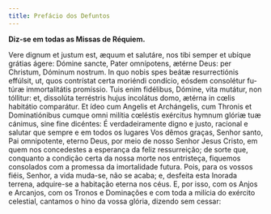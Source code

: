 ```yaml
---
title: Prefácio dos Defuntos
---
```


**Diz-se em todas as Missas de Réquiem.**

<div class="side-by-side not-content">
  <span>
    Vere dignum et justum est, æquum et salutáre, nos tibi semper et ubíque
    grátias ágere: Dómine sancte, Pater omnípotens, ætérne Deus: per Christum,
    Dóminum nostrum. In quo nobis spes beátæ resurrectiónis effúlsit, ut, quos
    contrístat certa moriéndi condício, eósdem consolétur fu-túræ immortalitátis
    promíssio. Tuis enim fidélibus, Dómine, vita mutátur, non tóllitur: et,
    dissolúta terréstris hujus incolátus domo, ætérna in cœlis habitátio
    comparátur. Et ídeo cum Angelis et Archángelis, cum Thronis et
    Dominatiónibus cumque omni milítia cœléstis exércitus hymnum glóriæ tuæ
    cánimus, sine fine dicéntes:
  </span>
  <span>
    É verdadeiramente digno e justo, racional e salutar que sempre e em todos os
    lugares Vos dêmos graças, Senhor santo, Pai omnipotente, eterno Deus, por
    meio de nosso Senhor Jesus Cristo, em quem nos concedestes a esperança da
    feliz ressurreição; de sorte que, conquanto a condição certa da nossa morte
    nos entristeça, fiquemos consolados com a promessa da imortalidade futura.
    Pois, para os vossos fiéis, Senhor, a vida muda-se, não se acaba; e,
    desfeita esta Inorada terrena, adquire-se a habitação eterna nos céus. E,
    por isso, com os Anjos e Arcanjos, com os Tronos e Dominações e com toda a
    milícia do exército celestial, cantamos o hino da vossa glória, dizendo sem
    cessar:
  </span>
</div>
